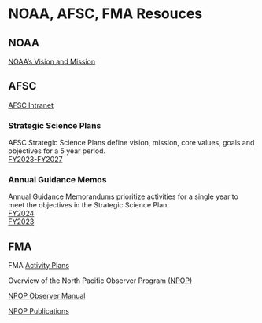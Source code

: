 # NOAA, AFSC, FMA Resouces {#sec-resources}

## NOAA

[NOAA's Vision and Mission](https://www.noaa.gov/our-mission-and-vision)

## AFSC

[AFSC Intranet](https://sites.google.com/noaa.gov/myafsc)

### Strategic Science Plans
AFSC Strategic Science Plans define vision, mission, core values, goals and objectives for a 5 year period.    
[FY2023-FY2027](https://drive.google.com/file/d/1m3KldIXozp1mSH-VwzSFw0F35kuVaojx/view)

### Annual Guidance Memos
Annual Guidance Memorandums prioritize activities for a single year to meet the objectives in the Strategic Science Plan.    
[FY2024](https://drive.google.com/file/d/1aMWiMJYuM8pueNbeHaLJoRBG6VlzTFYP/view)    
[FY2023](https://drive.google.com/file/d/1EuLPPk031l8KWI1bVu-W0F3H9waHoRK4/view)

## FMA

FMA [Activity Plans](https://drive.google.com/drive/folders/1LzUtltFG2Z-vLy5vbFF0dkA6B4bQOHh9)

Overview of the North Pacific Observer Program ([NPOP](https://www.fisheries.noaa.gov/alaska/fisheries-observers/north-pacific-observer-program))

[NPOP Observer Manual](https://www.fisheries.noaa.gov/resource/document/north-pacific-observer-sampling-manual)

[NPOP Publications](https://www.fisheries.noaa.gov/resource/document/north-pacific-observer-program-publications)
